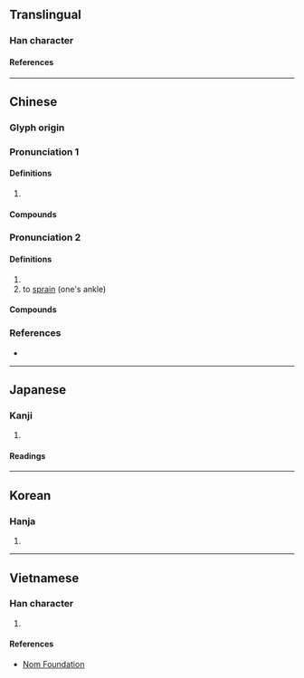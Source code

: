 {{character info}}
==Translingual==

===Han character===
{{Han char|rn=46|rad=山|as=09|sn=12|four=22253|canj=UIHV|ids=⿱山威}}

====References====
{{Han ref|kx=0315.210|dkj=08244|dj=0616.130|hdz=10785.120|uh=5D34}}

----

==Chinese==
{{zh-forms}}

===Glyph origin===
{{Han etym}}

===Pronunciation 1===
{{zh-pron
|m=wēi
|c=wai1
|mc=y
|oc=y
|cat=a
}}
{{zh-attn-split}}

====Definitions====
{{zh-hanzi}}

# {{rfdef|zh}} <!--uneven?-->

====Compounds====
{{zh-der|崴嵬}}

===Pronunciation 2===
{{zh-pron
|m=wǎi,wēi,1nb=standard in Mainland,2nb=standard in Taiwan
|cat=n,v
}}

====Definitions====
{{zh-hanzi}}

# {{rfdef|zh}} 
# to [[sprain]] (one's ankle)
#: {{zh-x|腳 崴{wǎi} 了 怎麼.辦？|What do I do when I sprain my ankle?}}

====Compounds====
{{zh-der|崴拉骨|海參崴|崴子|崴泥}}

===References===
* {{R:yue:mfccd}}

----

==Japanese==

===Kanji===
{{ja-kanji|grade=|rs=山09}}

# {{rfdef|ja|sort=山09}}

====Readings====
{{ja-readings
|on=わい, え, い
|kun=
}}

----

==Korean==

===Hanja===
{{ko-hanja|hangeul=[[외]], [[위]]|rv=|mr=}}

# {{rfdef|ko|sort=山09}}

----

==Vietnamese==

===Han character===
{{vi-readings|rs=山09|reading=út}}

# {{rfdef|vi|sort=山09}}

====References====
* [http://nomfoundation.org/common/nom_details.php?codepoint=5d34 Nom Foundation]
